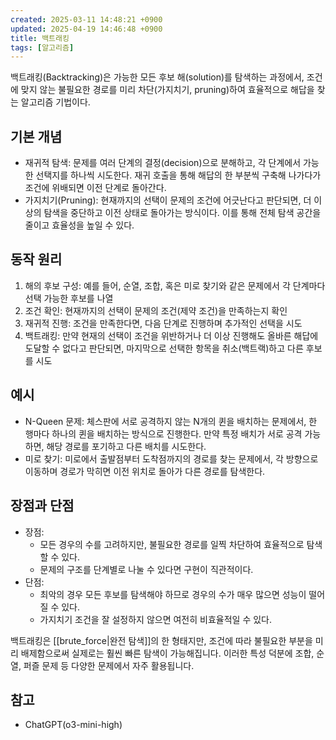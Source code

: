 ```yaml
---
created: 2025-03-11 14:48:21 +0900
updated: 2025-04-19 14:46:48 +0900
title: 백트래킹
tags: [알고리즘]
---
```


백트래킹(Backtracking)은 가능한 모든 후보 해(solution)를 탐색하는 과정에서, 조건에 맞지 않는 불필요한 경로를 미리 차단(가지치기, pruning)하여 효율적으로 해답을 찾는 알고리즘 기법이다.

## 기본 개념

- 재귀적 탐색: 문제를 여러 단계의 결정(decision)으로 분해하고, 각 단계에서 가능한 선택지를 하나씩 시도한다. 재귀 호출을 통해 해답의 한 부분씩 구축해 나가다가 조건에 위배되면 이전 단계로 돌아간다.
- 가지치기(Pruning): 현재까지의 선택이 문제의 조건에 어긋난다고 판단되면, 더 이상의 탐색을 중단하고 이전 상태로 돌아가는 방식이다. 이를 통해 전체 탐색 공간을 줄이고 효율성을 높일 수 있다.

## 동작 원리

1. 해의 후보 구성: 예를 들어, 순열, 조합, 혹은 미로 찾기와 같은 문제에서 각 단계마다 선택 가능한 후보를 나열
2. 조건 확인: 현재까지의 선택이 문제의 조건(제약 조건)을 만족하는지 확인
3. 재귀적 진행: 조건을 만족한다면, 다음 단계로 진행하며 추가적인 선택을 시도
4. 백트래킹: 만약 현재의 선택이 조건을 위반하거나 더 이상 진행해도 올바른 해답에 도달할 수 없다고 판단되면, 마지막으로 선택한 항목을 취소(백트랙)하고 다른 후보를 시도

## 예시

- N-Queen 문제: 체스판에 서로 공격하지 않는 N개의 퀸을 배치하는 문제에서, 한 행마다 하나의 퀸을 배치하는 방식으로 진행한다. 만약 특정 배치가 서로 공격 가능하면, 해당 경로를 포기하고 다른 배치를 시도한다.
- 미로 찾기: 미로에서 출발점부터 도착점까지의 경로를 찾는 문제에서, 각 방향으로 이동하며 경로가 막히면 이전 위치로 돌아가 다른 경로를 탐색한다.

## 장점과 단점

- 장점:
	- 모든 경우의 수를 고려하지만, 불필요한 경로를 일찍 차단하여 효율적으로 탐색할 수 있다.
	- 문제의 구조를 단계별로 나눌 수 있다면 구현이 직관적이다.
- 단점:
	- 최악의 경우 모든 후보를 탐색해야 하므로 경우의 수가 매우 많으면 성능이 떨어질 수 있다.
	- 가지치기 조건을 잘 설정하지 않으면 여전히 비효율적일 수 있다.

백트래킹은 [[brute_force|완전 탐색]]의 한 형태지만, 조건에 따라 불필요한 부분을 미리 배제함으로써 실제로는 훨씬 빠른 탐색이 가능해집니다. 이러한 특성 덕분에 조합, 순열, 퍼즐 문제 등 다양한 문제에서 자주 활용됩니다.

## 참고

- ChatGPT(o3-mini-high)
